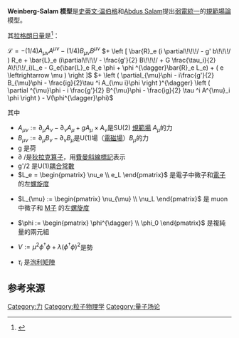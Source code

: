 {{多個問題|
{{refimprove|time=2016-10-01T02:35:57+00:00}}
{{orphan|time=2016-10-01T02:27:55+00:00}}
{{expert|subject=規範場論|subject2=粒子物理學|time=2016-10-01T02:22:19+00:00}}
}}
'''Weinberg-Salam 模型'''是[[史蒂文·温伯格|史蒂文·温伯格]]和[[Abdus_Salam|Abdus Salam]]提出[[電弱交互作用|弱電統一]]的[[规范场论|規範場論]]模型。

其[[拉格朗日量|拉格朗日量]]是<ref name="ItzyksonZuber2012">{{cite book|author1=Claude Itzykson|author2=Jean-Bernard Zuber|title=Quantum Field Theory|url=http://books.google.com/books?id=CxYCMNrUnTEC|date=20 September 2012|publisher=Courier Corporation|isbn=978-0-486-13469-7|pages=p.621}}</ref>：

<math>\mathcal{L} = - (1/4) A_{\mu\nu} A^{\mu\nu} - (1/4) B_{\mu\nu}B^{\mu\nu}  </math>
<math>+ \left [ \bar{R}_e (i \partial\!\!\!/ - g' b\!\!\!/ ) R_e + \bar{L}_e (i\partial\!\!\!/ - \frac{g'}{2} B\!\!\!/ + G \frac{\tau_i}{2} A\!\!\!/_i)L_e - G_e(\bar{L}_e R_e \phi + \phi ^{\dagger}\bar{R}_e L_e) + ( e \leftrightarrow \mu ) \right ]   </math>
<math>+ \left ( \partial_{\mu}\phi - i\frac{g'}{2} B_{\mu}\phi - \frac{ig}{2}\tau ^i A_{\mu i}\phi \right )^{\dagger} \left ( \partial ^{\mu}\phi - i \frac{g'}{2} B^{\mu}\phi - \frac{ig}{2} \tau ^i A^{\mu}_i \phi \right ) - V(\phi^{\dagger}\phi)</math>

其中
* <math>A_{\mu\nu} := \partial_{\mu}A_{\nu} - \partial_{\nu}A_{\mu} + g A_{\mu} \times A_{\nu}</math>是SU(2) [[規範場|規範場]] <math>A_{\mu}</math>的力
* <math>B_{\mu\nu} := \partial_{\mu}B_{\nu} - \partial_{\nu}B_{\mu} </math>是U(1)場（[[電磁場|電磁場]]）<math>B_{\mu}</math>的力
* g 是荷
* <math>\partial\!\!\!/</math>是[[狄拉克算子|狄拉克算子]]，用[[費曼斜線標記|費曼斜線標記]]表示
* g'/2 是U(1)[[耦合常數|耦合常數]]
* <math>L_e = \begin{pmatrix}
  \nu_e \\
  e_L 
\end{pmatrix}</math> 是電子中微子和[[电子|電子]]的左[[螺旋度|螺旋度]]

* <math>L_{\mu} :=  \begin{pmatrix}
 \nu_{\mu} \\
 \nu_L
\end{pmatrix}</math> 是 muon中微子和 [[Μ子|M子]] 的左[[螺旋度|螺旋度]]

* <math>\phi := \begin{pmatrix}
 \phi^{\dagger} \\
 \phi_0 \end{pmatrix}</math> 是複純量的兩元組

* <math>V := \mu^2\phi^{\dagger}\phi + \lambda (\phi^{\dagger}\phi)^2 </math>是勢

* <math>\tau_i</math> 是[[泡利矩陣|泡利矩陣]]

== 参考来源 ==
{{reflist}}

{{Particle-stub}}
[[Category:力|Category:力]]
[[Category:粒子物理学|Category:粒子物理学]]
[[Category:量子场论|Category:量子场论]]